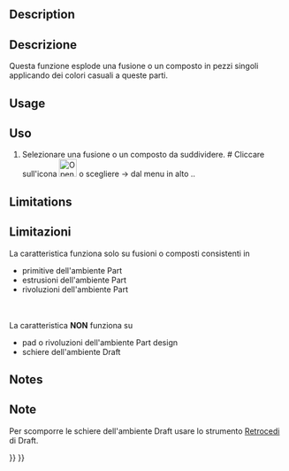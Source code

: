 <languages/>

<div class="mw-translate-fuzzy">
{{Docnav/it|[[OpenSCAD_ExpandPlacements/it| Espandi Posizioni]]|[[OpenSCAD_AddOpenSCADElement/it|Aggiungi Elementi OpenSCAD]]|[[OpenSCAD_Workbench/it|OpenSCAD]]|IconL=OpenSCAD_ExpandPlacements.png|IconC=OpenSCADWorkbench.svg|IconR=OpenSCAD_AddOpenSCADElement.png}}
</div>

<div class="mw-translate-fuzzy">
{{GuiCommand/it|Name=OpenSCAD ExplodeGroup|Name/it=Esplodi gruppo|MenuLocation=OpenSCAD → Esplodi gruppo‏‎||Workbenches=[[OpenSCAD_Workbench/it|OpenSCAD]]|Shortcut=|SeeAlso=}}
</div>

<div lang="en" dir="ltr" class="mw-content-ltr">
==Description==
</div> 

<div class="mw-translate-fuzzy">
==Descrizione==
Questa funzione esplode una fusione o un composto in pezzi singoli applicando dei colori casuali a queste parti.
</div>

<div lang="en" dir="ltr" class="mw-content-ltr">
==Usage==
</div> 

<div class="mw-translate-fuzzy">
==Uso==
# Selezionare una fusione o un composto da suddividere. # Cliccare sull'icona  [[Image:OpenSCAD_ExplodeGroup.png|32px]] o scegliere {{KEY| OpenSCAD}}  →  {{KEY|[[Image:OpenSCAD_ExplodeGroup.png|32px]] Scomponi il gruppo}}  dal menu in alto ..
</div>

<div lang="en" dir="ltr" class="mw-content-ltr">
==Limitations==
</div> 

<div class="mw-translate-fuzzy">
==Limitazioni==
La caratteristica funziona solo su fusioni o composti consistenti in
* primitive dell'ambiente Part
* estrusioni dell'ambiente Part
* rivoluzioni dell'ambiente Part
<br />
<br />
La caratteristica '''NON''' funziona su
* pad o rivoluzioni dell'ambiente Part design
* schiere dell'ambiente Draft
</div>

<div lang="en" dir="ltr" class="mw-content-ltr">
==Notes==
</div> 

<div class="mw-translate-fuzzy">
==Note==
Per scomporre le schiere dell'ambiente Draft usare lo strumento [[Draft Downgrade/it|Retrocedi]] di Draft.
<br />
</div>


<div class="mw-translate-fuzzy">
{{Docnav/it|[[OpenSCAD_ExpandPlacements/it| Espandi Posizioni]]|[[OpenSCAD_AddOpenSCADElement/it|Aggiungi Elementi OpenSCAD]]|[[OpenSCAD_Workbench/it|OpenSCAD]]|IconL=OpenSCAD_ExpandPlacements.png|IconC=OpenSCADWorkbench.svg|IconR=OpenSCAD_AddOpenSCADElement.png}}
</div>

{{OpenSCAD_Tools_navi{{#translation:}}}}
{{Userdocnavi{{#translation:}}}}